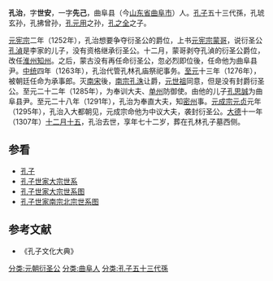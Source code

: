 '''孔治'''{{BD|1236年||1307年|}}，字'''世安'''，一字'''先己'''，曲阜县（今[[山东省|山东省]][[曲阜市|曲阜市]]）人。[[孔子|孔子]]五十三代孫，孔琥玄孙，孔拂曾孙，[[孔元用|孔元用]]之孙，[[孔之全|孔之全]]之子。

[[元宪宗|元宪宗]]二年（1252年），孔治想要争夺衍圣公的爵位，上书[[元宪宗|元宪宗]][[蒙哥|蒙哥]]，说衍圣公[[孔湞|孔湞]]是李家的儿子，没有资格继承衍圣公。十二月，蒙哥剥夺孔湞的衍圣公爵位，改任[[淮州|淮州]][[知州|知州]]。之后，蒙古没有再任命衍圣公，忽必烈即位後，任命他为曲阜县尹。[[中统_(年号)|中统]]四年（1263年），孔治代管孔林孔庙祭祀事务。[[至元_(元世祖)|至元]]十三年（1276年），被朝廷任命为承事郎。灭[[南宋|南宋]]後，[[孔氏南宗|南宗]][[孔洙|孔洙]]让爵，[[元世祖|元世祖]]同意，但是没有封爵衍圣公。至元二十二年（1285年），为奉训大夫、[[单州|单州]]防御使。由他的儿子[[孔思誠|孔思誠]]为曲阜县尹。至元二十八年（1291年），孔治为奉直大夫，知[[密州|密州]]事。[[元成宗|元成宗]][[元贞|元贞]]元年（1295年），孔治入大都朝见，元成宗命他为中议大夫，袭封衍圣公。[[大德_(元朝)|大德]]十一年（1307年）[[十二月十五|十二月十五]]，孔治去世，享年七十二岁，葬在孔林孔子墓西侧。
{{start box}}
{{s-bef|before=[[孔湞|孔湞]]（北宗）<br />[[孔洙|孔洙]]（南宗）}}
{{s-ttl|title=[[元朝|元朝]][[衍圣公|衍圣公]]<br />1295年—1307年}}
{{s-aft|after=[[孔思誠|孔思誠]]}}
{{end box}}
==参看==
*[[孔子|孔子]]
*[[孔子世家大宗世系|孔子世家大宗世系]]
*[[孔子世家大宗世系图|孔子世家大宗世系图]]
*[[孔子世家南宗北宗世系图|孔子世家南宗北宗世系图]]
==参考文献==
*《孔子文化大典》
{{reflist}}
{{衍圣公}}
[[分类:元朝衍圣公|分类:元朝衍圣公]]
[[分类:曲阜人|分类:曲阜人]]
[[分类:孔子五十三代孫|分类:孔子五十三代孫]]
